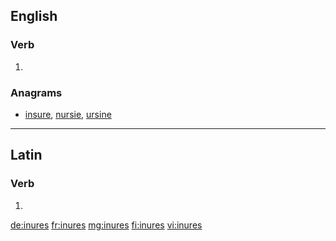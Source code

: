 ==English==

===Verb===
{{head|en|verb form}}

# {{en-third-person singular of|inure}}

===Anagrams===
* [[insure#English|insure]], [[nursie#English|nursie]], [[ursine#English|ursine]]

----

==Latin==

===Verb===
{{la-verb-form|inūrēs}}

# {{conjugation of|inūrō||2|s|fut|act|ind|lang=la}}

[[de:inures]]
[[fr:inures]]
[[mg:inures]]
[[fi:inures]]
[[vi:inures]]